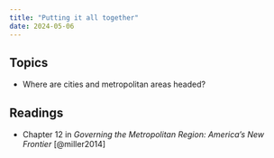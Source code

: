 ```yaml
---
title: "Putting it all together"
date: 2024-05-06
---
```


## Topics

-   Where are cities and metropolitan areas headed?

## Readings

- Chapter 12 in *Governing the Metropolitan Region: America’s New Frontier* [@miller2014]